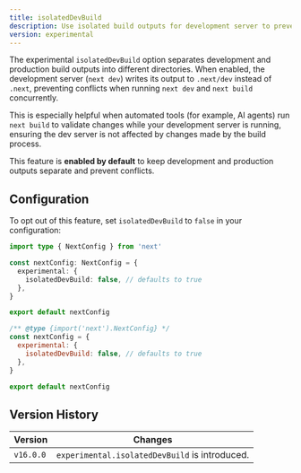 ```yaml
---
title: isolatedDevBuild
description: Use isolated build outputs for development server to prevent conflicts with production builds.
version: experimental
---
```


The experimental `isolatedDevBuild` option separates development and production build outputs into different directories. When enabled, the development server (`next dev`) writes its output to `.next/dev` instead of `.next`, preventing conflicts when running `next dev` and `next build` concurrently.

This is especially helpful when automated tools (for example, AI agents) run `next build` to validate changes while your development server is running, ensuring the dev server is not affected by changes made by the build process.

This feature is **enabled by default** to keep development and production outputs separate and prevent conflicts.

## Configuration

To opt out of this feature, set `isolatedDevBuild` to `false` in your configuration:

```ts filename="next.config.ts" switcher
import type { NextConfig } from 'next'

const nextConfig: NextConfig = {
  experimental: {
    isolatedDevBuild: false, // defaults to true
  },
}

export default nextConfig
```

```js filename="next.config.mjs" switcher
/** @type {import('next').NextConfig} */
const nextConfig = {
  experimental: {
    isolatedDevBuild: false, // defaults to true
  },
}

export default nextConfig
```

## Version History

| Version   | Changes                                        |
| --------- | ---------------------------------------------- |
| `v16.0.0` | `experimental.isolatedDevBuild` is introduced. |
